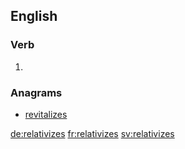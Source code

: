 ==English==

===Verb===
{{head|en|verb form}}

# {{en-third-person singular of|relativize}}

===Anagrams===
* [[revitalizes#English|revitalizes]]

[[de:relativizes]]
[[fr:relativizes]]
[[sv:relativizes]]